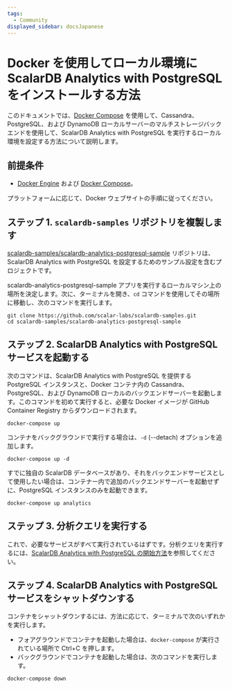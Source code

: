 ```yaml
---
tags:
  - Community
displayed_sidebar: docsJapanese
---
```


# Docker を使用してローカル環境に ScalarDB Analytics with PostgreSQL をインストールする方法


<TranslationBanner />

このドキュメントでは、[Docker Compose](https://docs.docker.com/compose/) を使用して、Cassandra、PostgreSQL、および DynamoDB ローカルサーバーのマルチストレージバックエンドを使用して、ScalarDB Analytics with PostgreSQL を実行するローカル環境を設定する方法について説明します。

## 前提条件

- [Docker Engine](https://docs.docker.com/engine/) および [Docker Compose](https://docs.docker.com/compose/)。

プラットフォームに応じて、Docker ウェブサイトの手順に従ってください。

## ステップ 1. `scalardb-samples` リポジトリを複製します

[scalardb-samples/scalardb-analytics-postgresql-sample](https://github.com/scalar-labs/scalardb-samples/tree/main/scalardb-analytics-postgresql-sample) リポジトリは、ScalarDB Analytics with PostgreSQL を設定するためのサンプル設定を含むプロジェクトです。

scalardb-analytics-postgresql-sample アプリを実行するローカルマシン上の場所を決定します。次に、ターミナルを開き、`cd` コマンドを使用してその場所に移動し、次のコマンドを実行します。

```console
git clone https://github.com/scalar-labs/scalardb-samples.git
cd scalardb-samples/scalardb-analytics-postgresql-sample
```

## ステップ 2. ScalarDB Analytics with PostgreSQL サービスを起動する

次のコマンドは、ScalarDB Analytics with PostgreSQL を提供する PostgreSQL インスタンスと、Docker コンテナ内の Cassandra、PostgreSQL、および DynamoDB ローカルのバックエンドサーバーを起動します。このコマンドを初めて実行すると、必要な Docker イメージが GitHub Container Registry からダウンロードされます。

```console
docker-compose up
```

コンテナをバックグラウンドで実行する場合は、`-d` (--detach) オプションを追加します。

```console
docker-compose up -d
```

すでに独自の ScalarDB データベースがあり、それをバックエンドサービスとして使用したい場合は、コンテナー内で追加のバックエンドサーバーを起動せずに、PostgreSQL インスタンスのみを起動できます。

```console
docker-compose up analytics
```

## ステップ 3. 分析クエリを実行する

これで、必要なサービスがすべて実行されているはずです。分析クエリを実行するには、[ScalarDB Analytics with PostgreSQL の開始方法](./getting-started.mdx)を参照してください。

## ステップ 4. ScalarDB Analytics with PostgreSQL サービスをシャットダウンする

コンテナをシャットダウンするには、方法に応じて、ターミナルで次のいずれかを実行します。

- フォアグラウンドでコンテナを起動した場合は、`docker-compose` が実行されている場所で Ctrl+C を押します。
- バックグラウンドでコンテナを起動した場合は、次のコマンドを実行します。

```console
docker-compose down
```
